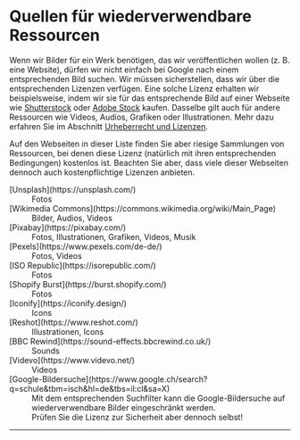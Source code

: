 

# Quellen für wiederverwendbare Ressourcen
Wenn wir Bilder für ein Werk benötigen, das wir veröffentlichen wollen (z. B. eine Website), dürfen wir nicht einfach bei Google nach einem entsprechenden Bild suchen. Wir müssen sicherstellen, dass wir über die entsprechenden Lizenzen verfügen. Eine solche Lizenz erhalten wir beispielsweise, indem wir sie für das entsprechende Bild auf einer Webseite wie [Shutterstock](https://www.shutterstock.com/de/) oder [Adobe Stock](https://stock.adobe.com/ch_de/) kaufen. Dasselbe gilt auch für andere Ressourcen wie Videos, Audios, Grafiken oder Illustrationen. Mehr dazu erfahren Sie im Abschnitt [Urheberrecht und Lizenzen](Urheberrecht-und-Lizenzen).

Auf den Webseiten in dieser Liste finden Sie aber riesige Sammlungen von Ressourcen, bei denen diese Lizenz (natürlich mit ihren entsprechenden Bedingungen) kostenlos ist. Beachten Sie aber, dass viele dieser Webseiten dennoch auch kostenpflichtige Lizenzen anbieten.

<DefinitionList>
  <dt>[Unsplash](https://unsplash.com/) </dt>
  <dd>Fotos</dd>

  <dt>[Wikimedia Commons](https://commons.wikimedia.org/wiki/Main_Page) </dt>
  <dd>Bilder, Audios, Videos</dd>

  <dt>[Pixabay](https://pixabay.com/) </dt>
  <dd>Fotos, Illustrationen, Grafiken, Videos, Musik</dd>

  <dt>[Pexels](https://www.pexels.com/de-de/) </dt>
  <dd>Fotos, Videos</dd>

  <dt>[ISO Republic](https://isorepublic.com/) </dt>
  <dd>Fotos</dd>

  <dt>[Shopify Burst](https://burst.shopify.com/) </dt>
  <dd>Fotos</dd>

  <dt>[Iconify](https://iconify.design/) </dt>
  <dd>Icons</dd>

  <dt>[Reshot](https://www.reshot.com/) </dt>
  <dd>Illustrationen, Icons</dd>

  <dt>[BBC Rewind](https://sound-effects.bbcrewind.co.uk/) </dt>
  <dd>Sounds</dd>

  <dt>[Videvo](https://www.videvo.net/)</dt>
  <dd>Videos</dd>

  <dt>[Google-Bildersuche](https://www.google.ch/search?q=schule&tbm=isch&hl=de&tbs=il:cl&sa=X)</dt>
  <dd>Mit dem entsprechenden Suchfilter kann die Google-Bildersuche auf wiederverwendbare Bilder eingeschränkt werden.</dd>
  <dd>Prüfen Sie die Lizenz zur Sicherheit aber dennoch selbst!</dd>
</DefinitionList>

---